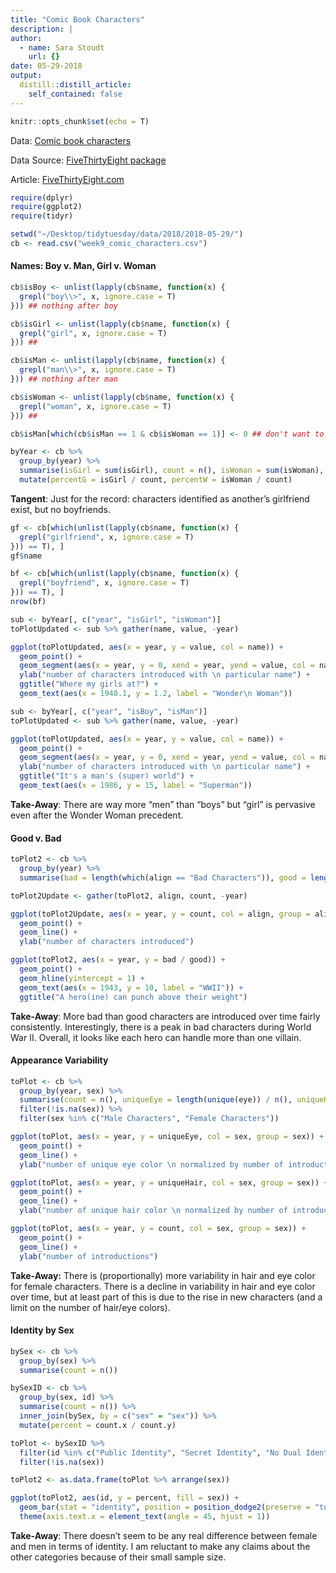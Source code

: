 ```yaml
---
title: "Comic Book Characters"
description: |
author:
  - name: Sara Stoudt
    url: {}
date: 05-29-2018
output:
  distill::distill_article:
    self_contained: false
---
```



```r
knitr::opts_chunk$set(echo = T)
```

Data: [Comic book characters](https://github.com/rfordatascience/tidytuesday/blob/master/data/week9_comic_characters.csv) 

Data Source: [FiveThirtyEight package](https://github.com/rudeboybert/fivethirtyeight) 

Article: [FiveThirtyEight.com](https://fivethirtyeight.com/features/women-in-comic-books/)

```r
require(dplyr)
require(ggplot2)
require(tidyr)

setwd("~/Desktop/tidytuesday/data/2018/2018-05-29/")
cb <- read.csv("week9_comic_characters.csv")
```

#### Names: Boy v. Man, Girl v. Woman

```r
cb$isBoy <- unlist(lapply(cb$name, function(x) {
  grepl("boy\\>", x, ignore.case = T)
})) ## nothing after boy

cb$isGirl <- unlist(lapply(cb$name, function(x) {
  grepl("girl", x, ignore.case = T)
})) ##

cb$isMan <- unlist(lapply(cb$name, function(x) {
  grepl("man\\>", x, ignore.case = T)
})) ## nothing after man

cb$isWoman <- unlist(lapply(cb$name, function(x) {
  grepl("woman", x, ignore.case = T)
})) ##

cb$isMan[which(cb$isMan == 1 & cb$isWoman == 1)] <- 0 ## don't want to double count woman

byYear <- cb %>%
  group_by(year) %>%
  summarise(isGirl = sum(isGirl), count = n(), isWoman = sum(isWoman), isBoy = sum(isBoy), isMan = sum(isMan)) %>%
  mutate(percentG = isGirl / count, percentW = isWoman / count)
```

**Tangent**: Just for the record: characters identified as another's girlfriend exist, but no boyfriends.

```r
gf <- cb[which(unlist(lapply(cb$name, function(x) {
  grepl("girlfriend", x, ignore.case = T)
})) == T), ]
gf$name

bf <- cb[which(unlist(lapply(cb$name, function(x) {
  grepl("boyfriend", x, ignore.case = T)
})) == T), ]
nrow(bf)
``` 

```r
sub <- byYear[, c("year", "isGirl", "isWoman")]
toPlotUpdated <- sub %>% gather(name, value, -year)

ggplot(toPlotUpdated, aes(x = year, y = value, col = name)) +
  geom_point() +
  geom_segment(aes(x = year, y = 0, xend = year, yend = value, col = name)) +
  ylab("number of characters introduced with \n particular name") +
  ggtitle("Where my girls at?") +
  geom_text(aes(x = 1940.1, y = 1.2, label = "Wonder\n Woman"))
```


```r
sub <- byYear[, c("year", "isBoy", "isMan")]
toPlotUpdated <- sub %>% gather(name, value, -year)

ggplot(toPlotUpdated, aes(x = year, y = value, col = name)) +
  geom_point() +
  geom_segment(aes(x = year, y = 0, xend = year, yend = value, col = name)) +
  ylab("number of characters introduced with \n particular name") +
  ggtitle("It's a man's (super) world") +
  geom_text(aes(x = 1986, y = 15, label = "Superman"))
```

**Take-Away**: There are way more "men" than "boys" but "girl" is pervasive even after the Wonder Woman precedent.

#### Good v. Bad

```r
toPlot2 <- cb %>%
  group_by(year) %>%
  summarise(bad = length(which(align == "Bad Characters")), good = length(which(align == "Good Characters")))

toPlot2Update <- gather(toPlot2, align, count, -year)

ggplot(toPlot2Update, aes(x = year, y = count, col = align, group = align)) +
  geom_point() +
  geom_line() +
  ylab("number of characters introduced")

ggplot(toPlot2, aes(x = year, y = bad / good)) +
  geom_point() +
  geom_hline(yintercept = 1) +
  geom_text(aes(x = 1943, y = 10, label = "WWII")) +
  ggtitle("A hero(ine) can punch above their weight")
```

**Take-Away**: More bad than good characters are introduced over time fairly consistently. Interestingly, there is a peak in bad characters during World War II. Overall, it looks like each hero can handle more than one villain.


#### Appearance Variability 

```r
toPlot <- cb %>%
  group_by(year, sex) %>%
  summarise(count = n(), uniqueEye = length(unique(eye)) / n(), uniqueHair = length(unique(hair)) / n()) %>%
  filter(!is.na(sex)) %>%
  filter(sex %in% c("Male Characters", "Female Characters"))

ggplot(toPlot, aes(x = year, y = uniqueEye, col = sex, group = sex)) +
  geom_point() +
  geom_line() +
  ylab("number of unique eye color \n normalized by number of introductions")

ggplot(toPlot, aes(x = year, y = uniqueHair, col = sex, group = sex)) +
  geom_point() +
  geom_line() +
  ylab("number of unique hair color \n normalized by number of introductions")

ggplot(toPlot, aes(x = year, y = count, col = sex, group = sex)) +
  geom_point() +
  geom_line() +
  ylab("number of introductions")
```

**Take-Away:** There is (proportionally) more variability in hair and eye color for female characters. There is a decline in variability in hair and eye color over time, but at least part of this is due to the rise in new characters (and a limit on the number of hair/eye colors).

#### Identity by Sex

```r
bySex <- cb %>%
  group_by(sex) %>%
  summarise(count = n())

bySexID <- cb %>%
  group_by(sex, id) %>%
  summarise(count = n()) %>%
  inner_join(bySex, by = c("sex" = "sex")) %>%
  mutate(percent = count.x / count.y)

toPlot <- bySexID %>%
  filter(id %in% c("Public Identity", "Secret Identity", "No Dual Identity")) %>%
  filter(!is.na(sex))

toPlot2 <- as.data.frame(toPlot %>% arrange(sex))

ggplot(toPlot2, aes(id, y = percent, fill = sex)) +
  geom_bar(stat = "identity", position = position_dodge2(preserve = "total")) +
  theme(axis.text.x = element_text(angle = 45, hjust = 1))
```

**Take-Away**: There doesn't seem to be any real difference between female and men in terms of identity. I am reluctant to make any claims about the other categories because of their small sample size. 
